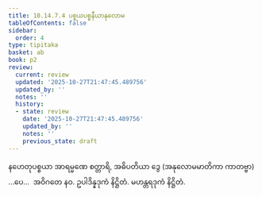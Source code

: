 ```yaml
---
title: 10.14.7.4 ပစ္စယပစ္စနီယာနုလောမ
tableOfContents: false
sidebar:
  order: 4
type: tipitaka
basket: ab
book: p2
review:
  current: review
  updated: '2025-10-27T21:47:45.489756'
  updated_by: ''
  notes: ''
  history:
  - state: review
    date: '2025-10-27T21:47:45.489756'
    updated_by: ''
    notes: ''
    previous_state: draft
---
```



<ReviewStatus review={frontmatter.review} showDetails={true} />

<HypothesisAnnotation frontmatter={frontmatter} />

<DynamicBreadcrumb />

<Division number="471" book="p2" e="ch" v="38" p="559">

<Paragraph number="3524" book="p2">
နဟေတုပစ္စယာ အာရမ္မဏေ စတ္တာရိ, အဓိပတိယာ ဒွေ (အနုလောမမာတိကာ ကာတဗ္ဗာ) …ပေ…  အဝိဂတေ နဝ.

</Paragraph>
</Division>

<Paragraph number="3525" type="center" book="p2">
ဥပါဒိန္နဒုကံ နိဋ္ဌိတံ.



</Paragraph>

<Paragraph number="3526" type="center" book="p2">
မဟန္တရဒုကံ နိဋ္ဌိတံ.
</Paragraph>